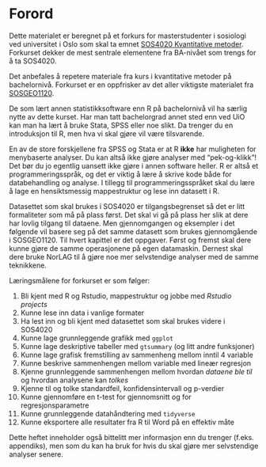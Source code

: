 # Forord {.unnumbered}

Dette materialet er beregnet på et forkurs for masterstudenter i sosiologi ved universitet i Oslo som skal ta emnet [SOS4020 Kvantitative metoder](https://www.uio.no/studier/emner/sv/iss/SOS4020/). Forkurset dekker de mest sentrale elementene fra BA-nivået som trengs for å ta SOS4020. 

Det anbefales å repetere materiale fra kurs i kvantitative metoder på bachelornivå. Forkurset er en oppfrisker av det aller viktigste materialet fra [SOSGEO1120](https://www.uio.no/studier/emner/sv/iss/SOSGEO1120/).

De som lært annen statistikksoftware enn R på bachelornivå vil ha særlig nytte av dette kurset. Har man tatt bachelorgrad annet sted enn ved UiO kan man ha lært å bruke Stata, SPSS eller noe slikt. Da trenger du en introduksjon til R, men hva vi skal gjøre vil være tilsvarende. 

En av de store forskjellene fra SPSS og Stata er at R **ikke** har muligheten for menybaserte analyser. Du kan altså ikke gjøre analyser med "pek-og-klikk"! Det bør du jo egentlig uansett ikke gjøre i annen software heller. R er altså et programmeringsspråk, og det er viktig å lære å skrive kode både for databehandling og analyse. I tillegg til programmeringsspråket skal du lære å lage en hensiktsmessig mappestruktur og lese inn datasett i R. 

Datasettet som skal brukes i SOS4020 er tilgangsbegrenset så det er litt formaliteter som må på plass først. Det skal vi gå på plass her slik at dere har lovlig tilgang til dataene. Men gjennomgangen og eksempler i det følgende vil basere seg på det samme datasett som brukes gjennomgående i SOSGEO1120. Til hvert kapittel er det oppgaver. Først og fremst skal dere kunne gjøre de samme operasjonene på egen datamaskin. Dernest skal dere bruke NorLAG til å gjøre noe mer selvstendige analyser med de samme teknikkene. 

Læringsmålene for forkurset er som følger:

1)  Bli kjent med R og Rstudio, mappestruktur og jobbe med *Rstudio projects*
1)  Kunne lese inn data i vanlige formater
1)  Ha lest inn og bli kjent med datasettet som skal brukes videre i SOS4020
1)  Kunne lage grunnleggende grafikk med `ggplot`
1)  Kunne lage deskriptive tabeller med `gtsummary` (og litt andre funksjoner)
1)  Kunne lage grafisk fremstilling av sammenheng mellom inntil 4 variable
1)  Kunne beskrive sammenhengen mellom variable med lineær regresjon
1)  Kjenne grunnleggende sammenhengen mellom hvordan *dataene ble til* og hvordan analysene kan *tolkes*
1) Kjenne til og tolke standardfeil, konfidensintervall og p-verdier
1) Kunne gjennomføre en t-test for gjennomsnitt og for regresjonsparametre
1) Kunne grunnleggende datahåndtering med `tidyverse` 
1) Kunne eksportere alle resultater fra R til Word på en effektiv måte

Dette heftet inneholder også bittelitt mer informasjon enn du trenger (f.eks. appendiks), men som du kan ha bruk for hvis du skal gjøre mer selvstendige analyser senere.
